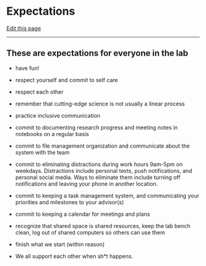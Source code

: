 # Expectations

[Edit this page](https://github.com/DrK-Lo/lotterhoslabprotocols/edit/main/general_expectations.qmd)

------------------------------------------------------------------------

## **These are expectations for everyone in the lab** {.unnumbered}

-   have fun!

-   respect yourself and commit to self care

-   respect each other

-   remember that cutting-edge science is not usually a linear process

-   practice inclusive communication

-   commit to documenting research progress and meeting notes in notebooks on a regular basis

-   commit to file management organization and communicate about the system with the team

-   commit to eliminating distractions during work hours 9am-5pm on weekdays. Distractions include personal texts, push notifications, and personal social media. Ways to eliminate them include turning off notifications and leaving your phone in another location.

-   commit to keeping a task management system, and communicating your priorities and milestones to your advisor(s)

-   commit to keeping a calendar for meetings and plans

-   recognize that shared space is shared resources, keep the lab bench clean, log out of shared computers so others can use them

-   finish what we start (within reason)

-   We all support each other when sh\*t happens.
